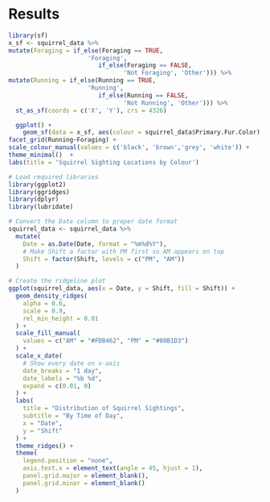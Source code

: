 # Results

```r
library(sf)
x_sf <- squirrel_data %>%
mutate(Foraging = if_else(Foraging == TRUE, 
                      'Foraging',
                         if_else(Foraging == FALSE, 
                                'Not Foraging', 'Other'))) %>%
mutate(Running = if_else(Running == TRUE, 
                      'Running',
                         if_else(Running == FALSE, 
                                'Not Running', 'Other'))) %>%
  st_as_sf(coords = c('X', 'Y'), crs = 4326) 

  ggplot() + 
    geom_sf(data = x_sf, aes(colour = squirrel_data$Primary.Fur.Color), shape = 1, alpha = .6) + 
facet_grid(Running~Foraging) + 
scale_colour_manual(values = c('black', 'brown','grey', 'white')) + 
theme_minimal()  +
labs(title = 'Squirrel Sighting Locations by Colour')
```


```r
# Load required libraries
library(ggplot2)
library(ggridges)
library(dplyr)
library(lubridate)

# Convert the Date column to proper date format
squirrel_data <- squirrel_data %>%
  mutate(
    Date = as.Date(Date, format = "%m%d%Y"),
    # Make Shift a factor with PM first so AM appears on top
    Shift = factor(Shift, levels = c("PM", "AM"))
  )

# Create the ridgeline plot
ggplot(squirrel_data, aes(x = Date, y = Shift, fill = Shift)) +
  geom_density_ridges(
    alpha = 0.6,
    scale = 0.9,
    rel_min_height = 0.01
  ) +
  scale_fill_manual(
    values = c("AM" = "#FDB462", "PM" = "#80B1D3")
  ) +
  scale_x_date(
    # Show every date on x-axis
    date_breaks = "1 day",
    date_labels = "%b %d",
    expand = c(0.01, 0) 
  ) +
  labs(
    title = "Distribution of Squirrel Sightings",
    subtitle = "By Time of Day",
    x = "Date",
    y = "Shift"
  ) +
  theme_ridges() +
  theme(
    legend.position = "none",
    axis.text.x = element_text(angle = 45, hjust = 1),
    panel.grid.major = element_blank(),
    panel.grid.minor = element_blank()
  )
```